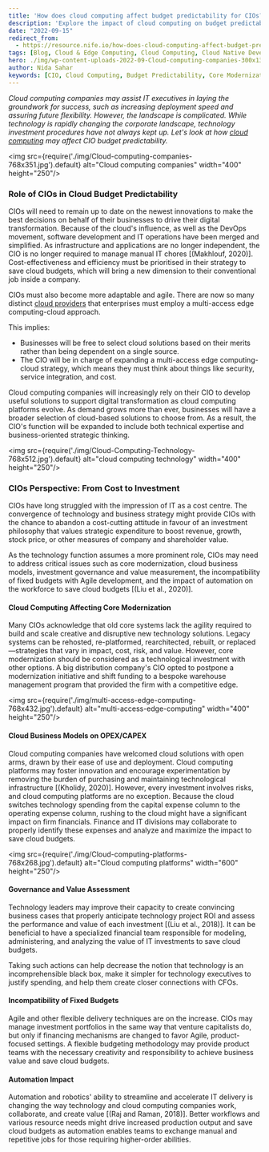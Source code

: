 ```yaml
---
title: 'How does cloud computing affect budget predictability for CIOs?'
description: 'Explore the impact of cloud computing on budget predictability for CIOs, including the role of core modernization, cloud business models, and automation.'
date: "2022-09-15"
redirect_from: 
  - https://resource.nife.io/how-does-cloud-computing-affect-budget-predictability-for-cios/
tags: [Blog, Cloud & Edge Computing, Cloud Computing, Cloud Native Development, Cloud Providers, Hybrid Cloud Solutions, Private Cloud, Public Cloud]
hero: ./img/wp-content-uploads-2022-09-Cloud-computing-companies-300x137.jpg
author: Nida Sahar
keywords: [CIO, Cloud Computing, Budget Predictability, Core Modernization, Cloud Business Models, Automation]
---
```


_Cloud computing companies may assist IT executives in laying the groundwork for success, such as increasing deployment speed and assuring future flexibility. However, the landscape is complicated. While technology is rapidly changing the corporate landscape, technology investment procedures have not always kept up. Let's look at how [cloud computing](/blog/five-essential-characteristics-of-hybrid-cloud-computing/) may affect CIO budget predictability._

<img src={require('./img/Cloud-computing-companies-768x351.jpg').default} alt="Cloud computing companies" width="400" height="250"/>
<br/>



### Role of CIOs in Cloud Budget Predictability

CIOs will need to remain up to date on the newest innovations to make the best decisions on behalf of their businesses to drive their digital transformation. Because of the cloud's influence, as well as the DevOps movement, software development and IT operations have been merged and simplified. As infrastructure and applications are no longer independent, the CIO is no longer required to manage manual IT chores [(Makhlouf, 2020)]. Cost-effectiveness and efficiency must be prioritised in their strategy to save cloud budgets, which will bring a new dimension to their conventional job inside a company.

CIOs must also become more adaptable and agile. There are now so many distinct [cloud providers](/blog/what-to-look-out-for-when-evaluating-potential-cloud-providers/) that enterprises must employ a multi-access edge computing-cloud approach.

This implies:
- Businesses will be free to select cloud solutions based on their merits rather than being dependent on a single source.
- The CIO will be in charge of expanding a multi-access edge computing-cloud strategy, which means they must think about things like security, service integration, and cost.

Cloud computing companies will increasingly rely on their CIO to develop useful solutions to support digital transformation as cloud computing platforms evolve. As demand grows more than ever, businesses will have a broader selection of cloud-based solutions to choose from. As a result, the CIO's function will be expanded to include both technical expertise and business-oriented strategic thinking.

<img src={require('./img/Cloud-Computing-Technology-768x512.jpg').default} alt="cloud computing technology" width="400" height="250"/>
<br/>



### CIOs Perspective: From Cost to Investment

CIOs have long struggled with the impression of IT as a cost centre. The convergence of technology and business strategy might provide CIOs with the chance to abandon a cost-cutting attitude in favour of an investment philosophy that values strategic expenditure to boost revenue, growth, stock price, or other measures of company and shareholder value.

As the technology function assumes a more prominent role, CIOs may need to address critical issues such as core modernization, cloud business models, investment governance and value measurement, the incompatibility of fixed budgets with Agile development, and the impact of automation on the workforce to save cloud budgets [(Liu et al., 2020)].

#### Cloud Computing Affecting Core Modernization

Many CIOs acknowledge that old core systems lack the agility required to build and scale creative and disruptive new technology solutions. Legacy systems can be rehosted, re-platformed, rearchitected, rebuilt, or replaced—strategies that vary in impact, cost, risk, and value. However, core modernization should be considered as a technological investment with other options. A big distribution company's CIO opted to postpone a modernization initiative and shift funding to a bespoke warehouse management program that provided the firm with a competitive edge.

<img src={require('./img/multi-access-edge-computing-768x432.jpg').default} alt="multi-access-edge-computing" width="400" height="250"/>
<br/>



#### Cloud Business Models on OPEX/CAPEX

Cloud computing companies have welcomed cloud solutions with open arms, drawn by their ease of use and deployment. Cloud computing platforms may foster innovation and encourage experimentation by removing the burden of purchasing and maintaining technological infrastructure [(Kholidy, 2020)]. However, every investment involves risks, and cloud computing platforms are no exception. Because the cloud switches technology spending from the capital expense column to the operating expense column, rushing to the cloud might have a significant impact on firm financials. Finance and IT divisions may collaborate to properly identify these expenses and analyze and maximize the impact to save cloud budgets.

<img src={require('./img/Cloud-computing-platforms-768x268.jpg').default} alt="Cloud computing platforms" width="600" height="250"/>
<br/>



#### Governance and Value Assessment

Technology leaders may improve their capacity to create convincing business cases that properly anticipate technology project ROI and assess the performance and value of each investment [(Liu et al., 2018)]. It can be beneficial to have a specialized financial team responsible for modeling, administering, and analyzing the value of IT investments to save cloud budgets.

Taking such actions can help decrease the notion that technology is an incomprehensible black box, make it simpler for technology executives to justify spending, and help them create closer connections with CFOs.

#### Incompatibility of Fixed Budgets

Agile and other flexible delivery techniques are on the increase. CIOs may manage investment portfolios in the same way that venture capitalists do, but only if financing mechanisms are changed to favor Agile, product-focused settings. A flexible budgeting methodology may provide product teams with the necessary creativity and responsibility to achieve business value and save cloud budgets.

#### Automation Impact

Automation and robotics' ability to streamline and accelerate IT delivery is changing the way technology and cloud computing companies work, collaborate, and create value [(Raj and Raman, 2018)]. Better workflows and various resource needs might drive increased production output and save cloud budgets as automation enables teams to exchange manual and repetitive jobs for those requiring higher-order abilities.
